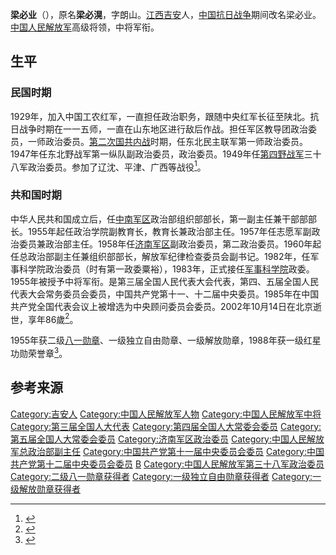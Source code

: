 {{模板:军人
| name = 梁必业
| image name = Liang Biye.jpg
| width = 
| job = [[中国人民解放军军事科学院|中国人民解放军军事科学院]]第三任[[中国人民解放军军事科学院|政治委员]]
| job2 = 
| period = 1982年12月 - 1985年11月
| birthname = 
| other_names = 
| foreign_names =
| english_names =
| Sex = 男
| date of birth = {{birth date|1916|3|7}}
| place of birth = {{ROC-1912}}[[江西省|江西省]][[吉安市|吉安县]]
| date of death = {{death date and age|2002|10|14|1916|3|7}}
| place of death = {{PRC}}[[北京|北京]]
| nationality = {{PRC}}
| residence = 
| languages = 
| force = 
*中国工农红军
*中国国民革命军
*中国人民解放军
*中国人民志愿军
| weight = 
| party = {{CPC}}
| rank = [[中将|中将]]
| spouse = 
| relatives = 
| educate = 
瑞金列宁青年学校
| past = 
| work =
* 《东北解放战争中的第一纵队》
* 《我在人民军队》
* 《军队政治工作的学习与实践》
| award = 
*[[中华人民共和国|中华人民共和国]]二级[[八一勋章_(1955年)|八一勋章]]
*[[中华人民共和国|中华人民共和国]]一级[[独立自由勋章|独立自由勋章]]
*[[中华人民共和国|中华人民共和国]]一级[[解放勋章|解放勋章]]
*[[中国人民解放军|中国人民解放军]]一级[[红星功勋荣誉章|红星功勋荣誉章]]
| rankrecord= 
*1955年被授予[[中将|中将]]军衔
}}

'''梁必业'''（{{bd|1916年|3月7日|2002年|10月14日|catIdx=L梁}}），原名'''梁必滉'''，字朗山。[[江西|江西]][[吉安市|吉安]]人，[[中国抗日战争|中国抗日战争]]期间改名梁必业。[[中国人民解放军|中国人民解放军]]高级将领，中将军衔。

== 生平==
=== 民国时期 ===
1929年，加入中国工农红军，一直担任政治职务，跟随中央红军长征至陕北。抗日战争时期在一一五师，一直在山东地区进行敌后作战。担任军区教导团政治委员，一师政治委员。[[第二次国共内战|第二次国共内战]]时期，任东北民主联军第一师政治委员。1947年任东北野战军第一纵队副政治委员，政治委员。1949年任[[第四野战军|第四野战军]]三十八军政治委员。参加了辽沈、平津、广西等战役<ref>{{Cite book|title=中国共产党历届中央委员大辞典 1921-2003|last=中共中央组织部，中共中央党史研究室编|first=|publisher=北京：中共党史出版社|year=2004年11月|isbn=7-80136-946-7|location=|pages=393}}</ref>。

=== 共和国时期 ===
中华人民共和国成立后，任[[中南军区|中南军区]]政治部组织部部长，第一副主任兼干部部部长。1955年起任政治学院副教育长，教育长兼政治部主任。1957年任志愿军副政治委员兼政治部主任。1958年任[[济南军区|济南军区]]副政治委员，第二政治委员。1960年起任总政治部副主任兼组织部部长，解放军纪律检查委员会副书记。1982年，任军事科学院政治委员（时有第一政委粟裕），1983年，正式接任[[军事科学院|军事科学院]]政委。1955年被授予中将军衔。是第三届全国人民代表大会代表，第四、五届全国人民代表大会常务委员会委员，中国共产党第十一、十二届中央委员。1985年在中国共产党全国代表会议上被增选为中央顾问委员会委员。2002年10月14日在北京逝世，享年86歲<ref>{{Cite book|title=中国人民解放军将帅名录 第1卷|last=《星火燎原》编辑部编|first=|publisher=北京：解放军出版社|year=2006年1月|isbn=7-5065-5055-5|location=|pages=453}}</ref>。

1955年获二级[[八一勋章_(1955年)|八一勋章]]、一级独立自由勋章、一级解放勋章，1988年获一级红星功勋荣誉章<ref name="官方">{{Cite web |url=http://dangshi.people.com.cn/GB/165617/165618/166491/167908/9975000.html |title=梁必业，中国共产党新闻网，2010年3月3日查阅 |accessdate=2010年3月4日 |archive-date=2011年6月4日 |archive-url=https://web.archive.org/web/20110604171154/http://dangshi.people.com.cn/GB/165617/165618/166491/167908/9975000.html |dead-url=no }}</ref>。

== 参考来源 ==
{{reflist}}

{{start box}}
{{s-mil|pla}}
{{s-before|[[王新亭|王新亭]]}}
{{s-title|[[中国人民解放军济南军区|中国人民解放军济南军区]]第二政治委员|1959年12月－1960年12月}}
{{s-after|[[袁升平|袁升平]]}}
{{s-before|[[粟裕|粟裕]]}}
{{s-title|[[中国人民解放军军事科学院|中国人民解放军军事科学院]]政治委员|1982年12月－1985年11月}}  
{{s-after|[[王诚汉|王诚汉]]}}
{{end box}}

{{中國人民解放軍開國中將}}
{{中国人民解放军军事科学院政治委员}}

[[Category:吉安人|Category:吉安人]]
[[Category:中国人民解放军人物|Category:中国人民解放军人物]]
[[Category:中国人民解放军中将|Category:中国人民解放军中将]]
[[Category:第三届全国人大代表|Category:第三届全国人大代表]]
[[Category:第四届全国人大常委会委员|Category:第四届全国人大常委会委员]]
[[Category:第五届全国人大常委会委员|Category:第五届全国人大常委会委员]]
[[Category:济南军区政治委员|Category:济南军区政治委员]]
[[Category:中国人民解放军总政治部副主任|Category:中国人民解放军总政治部副主任]]
[[Category:中国共产党第十一届中央委员会委员|Category:中国共产党第十一届中央委员会委员]]
[[Category:中国共产党第十二届中央委员会委员|Category:中国共产党第十二届中央委员会委员]]
[[Category:梁姓|B]]
[[Category:中国人民解放军第三十八军政治委员|Category:中国人民解放军第三十八军政治委员]]
[[Category:二级八一勋章获得者|Category:二级八一勋章获得者]]
[[Category:一级独立自由勋章获得者|Category:一级独立自由勋章获得者]]
[[Category:一级解放勋章获得者|Category:一级解放勋章获得者]]